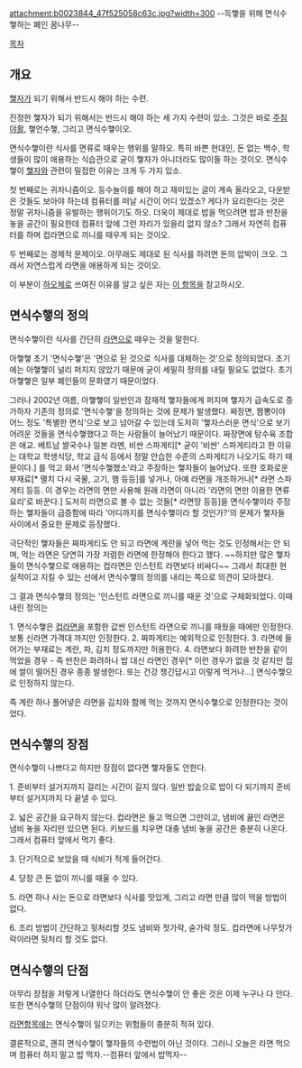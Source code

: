 attachment:b0023844_47f525058c63c.jpg?width=300
--득햏을 위해  면식수햏하는 폐인 꿈나무-- 

[[목차]]
== 개요 ==
[[햏자]]가 되기 위해서 반드시 해야 하는 수련.

진정한 햏자가 되기 위해서는 반드시 해야 하는 세 가지 수련이 있소. 그것은 바로 [[주침야활]], 햏언수햏, 그리고 면식수햏이오.

면식수햏이란 식사를 면류로 때우는 행위를 말하오. 특히 바쁜 현대인, 돈 없는 백수, 학생들이 많이 애용하는 식습관으로 굳이 햏자가 아니더라도 많이들 하는 것이오. 면식수햏이 [[햏자]]와 관련이 밀접한 이유는 크게 두 가지 있소.

첫 번째로는 귀차니즘이오. 등수놀이를 해야 하고 재미있는 글이 계속 올라오고, 다운받은 것들도 보아야 하는데 컴퓨터를 떠날 시간이 어디 있겠소? 게다가 요리한다는 것은 정말 귀차니즘을 유발하는 행위이기도 하오. 더욱이 제대로 밥을 먹으려면 밥과 반찬을 놓을 공간이 필요한데 컴퓨터 앞에 그런 자리가 있을리 없지 않소? 그래서 자연히 컴퓨터를 하며 컵라면으로 끼니를 때우게 되는 것이오.

두 번째로는 경제적 문제이오. 아무래도 제대로 된 식사를 하려면 돈의 압박이 크오. 그래서 자연스럽게 라면을 애용하게 되는 것이오.

이 부분이 [[하오체]]로 쓰여진 이유를 알고 싶은 자는 [[아햏햏|이 항목]]을 참고하시오.

== 면식수햏의 정의 ==
면식수햏이란 식사를 간단히 [[라면]]으로 때우는 것을 말한다.

아햏햏 초기 '면식수햏'은 '면으로 된 것으로 식사를 대체하는 것'으로 정의되었다. 초기에는 아햏햏이 널리 퍼지지 않았기 때문에 굳이 세밀히 정의를 내릴 필요도 없었다. 초기 아햏햏은 일부 폐인들의 문화였기 때문이었다.

그러나 2002년 여름, 아햏햏이 일반인과 잠재적 햏자들에게 퍼지며 햏자가 급속도로 증가하자 기존의 정의로 '면식수햏'을 정의하는 것에 문제가 발생했다. 짜장면, 짬뽕이야 어느 정도 '특별한 면식'으로 보고 넘어갈 수 있는데 도저히 '햏자스러운 면식'으로 보기 어려운 것들을 면식수햏했다고 하는 사람들이 늘어났기 때문이다. 짜장면에 탕수육 조합은 애교. 베트남 쌀국수나 일본 라멘, 비싼 스파게티[* 굳이 '비싼' 스파게티라고 한 이유는 대학교 학생식당, 학교 급식 등에서 정말 안습한 수준의 스파게티가 나오기도 하기 때문이다.] 를 먹고 와서 '면식수햏했소'라고 주장하는 햏자들이 늘어났다. 또한 호화로운 부재료[* 멸치 다시 국물, 고기, 햄 등등]를 넣거나, 아예 라면을 개조하거나[* 라면 스파게티 등등. 이 경우는 라면의 면만 사용해 원래 라면이 아니라 '라면의 면만 이용한 면류 요리'로 바꾼다.] 도저히 라면으로 볼 수 없는 것들[* 라면땅 등등]을 면식수햏이라 주장하는 햏자들이 급증함에 따라 '어디까지를 면식수햏이라 할 것인가?'의 문제가 햏자들 사이에서 중요한 문제로 등장했다.

극단적인 햏자들은 짜파게티도 안 되고 라면에 계란을 넣어 먹는 것도 인정해서는 안 되며, 먹는 라면은 당연히 가장 저렴한 라면에 한정해야 한다고 했다. ~~하지만 많은 햏자들이 면식수햏으로 애용하는 컵라면은 인스턴트 라면보다 비싸다~~ 그래서 최대한 현실적이고 지킬 수 있는 선에서 면식수햏의 정의를 내리는 쪽으로 의견이 모아졌다.

그 결과 면식수햏의 정의는 '인스턴트 라면으로 끼니를 때운 것'으로 구체화되었다. 이때 내린 정의는

1. 면식수햏은 [[컵라면]]을 포함한 값싼 인스턴트 라면으로 끼니를 때웠을 때에만 인정한다. 보통 신라면 가격대 까지만 인정한다.
2. 짜파게티는 예외적으로 인정한다.
3. 라면에 들어가는 부재료는 계란, 파, 김치 정도까지만 허용한다.
4. 라면보다 화려한 반찬을 같이 먹었을 경우 - 즉 반찬은 화려하나 밥 대신 라면인 경우[* 이런 경우가 없을 것 같지만 집에 쌀이 떨어진 경우 종종 발생한다. 또는 건강 챙긴답시고 이렇게 먹거나...] 면식수햏으로 인정하지 않는다.

즉 계란 하나 풀어넣은 라면을 김치와 함께 먹는 것까지 면식수햏으로 인정한다는 것이었다.

== 면식수햏의 장점 ==
면식수햏이 나쁘다고 하지만 장점이 없다면 햏자들도 안한다.

1. 준비부터 설거지까지 걸리는 시간이 길지 않다. 일반 밥솥으로 밥이 다 되기까지 준비부터 설거지까지 다 끝낼 수 있다.

2. 넓은 공간을 요구하지 않는다. 컵라면은 들고 먹으면 그만이고, 냄비에 끓인 라면은 냄비 놓을 자리만 있으면 된다. 키보드를 치우면 대충 냄비 놓을 공간은 충분히 나온다. 그래서 컴퓨터 앞에서 먹기 좋다.

3. 단기적으로 보았을 때 식비가 적게 들어간다.

4. 당장 큰 돈 없이 끼니를 때울 수 있다.

5. 라면 하나 사는 돈으로 라면보다 식사를 맛있게, 그리고 라면 만큼 많이 먹을 방법이 없다. 

6. 조리 방법이 간단하고 뒷처리할 것도 냄비와 젓가락, 숟가락 정도. 컵라면에 나무젓가락이라면 뒷처리 할 것도 없다.

== 면식수햏의 단점 ==
아무리 장점을 저렇게 나열한다 하더라도 면식수햏이 안 좋은 것은 이제 누구나 다 안다. 또한 면식수햏의 단점이야 워낙 많이 알려졌다.

[[라면]]항목에는 면식수햏이 일으키는 위험들이 충분히 적혀 있다.

결론적으로, 괜히 면식수햏이 햏자들의 수련법이 아닌 것이다. 그러니 오늘은 라면 먹으며 컴퓨터 하지 말고 밥 먹자.--컴퓨터 앞에서 밥먹자--
